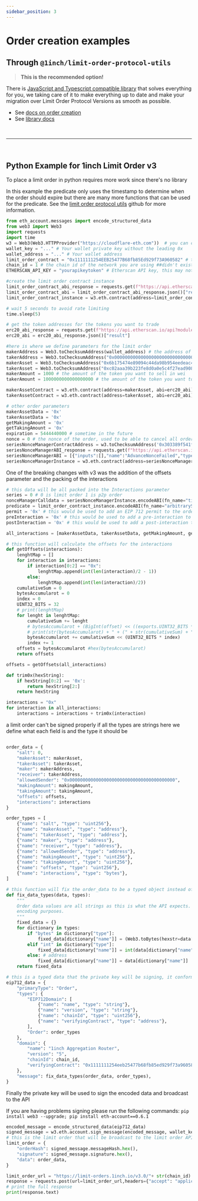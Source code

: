 ```yaml
---
sidebar_position: 3
---
```


# Order creation examples

## Through `@1inch/limit-order-protocol-utils`

> **This is the recommended option!**

There is [JavaScript and Typescript compatible library](./utils/about) that solves everything for you, we taking care of it to make everything up to date and make your migration over Limit Order Protocol Versions as smooth as possible.

- See [docs on order creation](./utils/guide/quick-start)
- See [library docs](./utils/about)

<br />

---

<br />

## Python Example for 1inch Limit Order v3

To place a limit order in python requires more work since there's no library

In this example the predicate only uses the timestamp to determine when the order should expire but there are many more functions that can be used for the predicate. See the [limit order protocol utils](https://github.com/1inch/limit-order-protocol-utils/) github for more information.

```python
from eth_account.messages import encode_structured_data
from web3 import Web3
import requests
import time
w3 = Web3(Web3.HTTPProvider("https://cloudflare-eth.com"))  # you can customize the RPC
wallet_key = "..." # Your wallet private key without the leading 0x
wallet_address = "..." # Your wallet address
limit_order_contract = "0x1111111254EEB25477B68fb85Ed929f73A960582" # the limit order contract (now the same as the 1inch v5 router)
chain_id = 1 # the chain id of the network you are using ##didn't exist in the previoius version
ETHERSCAN_API_KEY = "yourapikeytoken" # Etherscan API key, this may not be required or should be changed if the ABIs are changed to literals or a different blockchain API is used like api.bscscan.com or api.polygonscan.com

#create the limit order contract instance
limit_order_contract_abi_response = requests.get(f"https://api.etherscan.io/api?module=contract&action=getabi&address={limit_order_contract}&apikey={ETHERSCAN_API_KEY}")
limit_order_contract_abi = limit_order_contract_abi_response.json()["result"]
limit_order_contract_instance = w3.eth.contract(address=limit_order_contract, abi=limit_order_contract_abi)

# wait 5 seconds to avoid rate limiting
time.sleep(5)

# get the token addresses for the tokens you want to trade
erc20_abi_response = requests.get(f"https://api.etherscan.io/api?module=contract&action=getabi&address=0x6b175474e89094c44da98b954eedeac495271d0f&apikey={ETHERSCAN_API_KEY}")
erc20_abi = erc20_abi_response.json()["result"]

#here is where we define parameters for the limit order
makerAddress = Web3.toChecksumAddress(wallet_address) # the address of the wallet that will be the maker of the order
takerAddress = Web3.toChecksumAddress("0x0000000000000000000000000000000000000000") # the address of the taker, if it's address(0) then it's a public order
makerAsset = Web3.toChecksumAddress("0x6b175474e89094c44da98b954eedeac495271d0f") # the address of the token you want to sell
takerAsset = Web3.toChecksumAddress("0xc02aaa39b223fe8d0a0e5c4f27ead9083c756cc2") # the address of the token you want to buy
makerAmount = 1000 # the amount of the token you want to sell in wei
takerAmount = 1000000000000000000 # the amount of the token you want to buy in wei

makerAssetContract = w3.eth.contract(address=makerAsset, abi=erc20_abi)
takerAssetContract = w3.eth.contract(address=takerAsset, abi=erc20_abi)

# other order parameters
makerAssetData = '0x'
takerAssetData = '0x'
getMakingAmount = '0x'
getTakingAmount = '0x'
expiration = 5444440000 # sometime in the future
nonce = 0 # the nonce of the order, used to be able to cancel all orders that have the same nonce by increasing the addresses' nonce
seriesNonceManagerContractAddress = w3.toChecksumAddress('0x303389f541ff2d620e42832f180a08e767b28e10') # https://github.com/1inch/limit-order-protocol-utils/blob/fdbb559509eeb6e22e2697cccb22887d69617652/src/series-nonce-manager.const.ts
seriesNonceManagerABI_response = requests.get(f"https://api.etherscan.io/api?module=contract&action=getabi&address={seriesNonceManagerContractAddress}&apikey={ETHERSCAN_API_KEY}")
seriesNonceManagerABI = [{"inputs":[],"name":"AdvanceNonceFailed","type":"error"},{"anonymous":False,"inputs":[{"indexed":True,"internalType":"address","name":"maker","type":"address"},{"indexed":False,"internalType":"uint256","name":"series","type":"uint256"},{"indexed":False,"internalType":"uint256","name":"newNonce","type":"uint256"}],"name":"NonceIncreased","type":"event"},{"inputs":[{"internalType":"uint256","name":"series","type":"uint256"},{"internalType":"uint256","name":"amount","type":"uint256"}],"name":"advanceNonce","outputs":[],"stateMutability":"nonpayable","type":"function"},{"inputs":[{"internalType":"uint8","name":"series","type":"uint8"}],"name":"increaseNonce","outputs":[],"stateMutability":"nonpayable","type":"function"},{"inputs":[{"internalType":"uint256","name":"","type":"uint256"},{"internalType":"address","name":"","type":"address"}],"name":"nonce","outputs":[{"internalType":"uint256","name":"","type":"uint256"}],"stateMutability":"view","type":"function"},{"inputs":[{"internalType":"uint256","name":"series","type":"uint256"},{"internalType":"address","name":"makerAddress","type":"address"},{"internalType":"uint256","name":"makerNonce","type":"uint256"}],"name":"nonceEquals","outputs":[{"internalType":"bool","name":"","type":"bool"}],"stateMutability":"view","type":"function"},{"inputs":[{"internalType":"uint256","name":"time","type":"uint256"}],"name":"timestampBelow","outputs":[{"internalType":"bool","name":"","type":"bool"}],"stateMutability":"view","type":"function"},{"inputs":[{"internalType":"uint256","name":"timeNonceSeriesAccount","type":"uint256"}],"name":"timestampBelowAndNonceEquals","outputs":[{"internalType":"bool","name":"","type":"bool"}],"stateMutability":"view","type":"function"}]
seriesNonceManagerInstance = w3.eth.contract(address=seriesNonceManagerContractAddress, abi=seriesNonceManagerABI)
```

One of the breaking changes with v3 was the addition of the offsets parameter and the packing of the interactions

```python
# this data will be all packed into the Interactions parameter
series = 0 # 0 is limit order 1 is p2p order
nonceManagerCalldata = seriesNonceManagerInstance.encodeABI(fn_name="timestampBelow", args=[expiration])
predicate = limit_order_contract_instance.encodeABI(fn_name="arbitraryStaticCall", args=[seriesNonceManagerContractAddress, nonceManagerCalldata] )
permit = '0x' # this would be used to add an EIP 712 permit to the order
preInteraction = '0x' # this would be used to add a pre-interaction to the order
postInteraction = '0x' # this would be used to add a post-interaction to the order, for example unwrapping wETH to ETH

all_interactions = [makerAssetData, takerAssetData, getMakingAmount, getTakingAmount, predicate, permit, preInteraction, postInteraction]

# this function will calculate the offsets for the interactions
def getOffsets(interactions):
    lenghtMap = []
    for interaction in interactions:
        if interaction[0:2] == "0x":
            lenghtMap.append(int(len(interaction)/2 - 1))
        else:
            lenghtMap.append(int(len(interaction)/2))
    cumulativeSum = 0
    bytesAccumularot = 0
    index = 0
    UINT32_BITS = 32
    # print(lenghtMap)
    for lenght in lenghtMap:
        cumulativeSum += lenght
        # bytesAccumularot + (BigInt(offset) << ((exports.UINT32_BITS * BigInt(index))));
        # print(str(bytesAccumularot) + " + (" + str(cumulativeSum) + " << (" + str(UINT32_BITS) + " * " + str(index) + "))")
        bytesAccumularot += cumulativeSum << (UINT32_BITS * index)
        index += 1
    offsets = bytesAccumularot #hex(bytesAccumularot)
    return offsets

offsets = getOffsets(all_interactions)

def trim0x(hexString):
    if hexString[0:2] == '0x':
        return hexString[2:]
    return hexString

interactions = "0x"
for interaction in all_interactions:
    interactions = interactions + trim0x(interaction)
```

a limit order can't be signed properly if all the types are strings here we define what each field is and the type it should be

```python

order_data = {
    "salt": 0,
    "makerAsset": makerAsset,
    "takerAsset": takerAsset,
    "maker": makerAddress,
    "receiver": takerAddress,
    "allowedSender": "0x0000000000000000000000000000000000000000",
    "makingAmount": makingAmount,
    "takingAmount": takingAmount,
    "offsets": offsets,
    "interactions": interactions
}

order_types = [
    {"name": "salt", "type": "uint256"},
    {"name": "makerAsset", "type": "address"},
    {"name": "takerAsset", "type": "address"},
    {"name": "maker", "type": "address"},
    {"name": "receiver", "type": "address"},
    {"name": "allowedSender", "type": "address"},
    {"name": "makingAmount", "type": "uint256"},
    {"name": "takingAmount", "type": "uint256"},
    {"name": "offsets", "type": "uint256"},
    {"name": "interactions", "type": "bytes"},
]

# this function will fix the order_data to be a typed object instead of only strings
def fix_data_types(data, types):
    """
    Order data values are all strings as this is what the API expects. This function fixes their types for
    encoding purposes.
    """
    fixed_data = {}
    for dictionary in types:
        if "bytes" in dictionary["type"]:
            fixed_data[dictionary["name"]] = (Web3.toBytes(hexstr=data[dictionary["name"]]))
        elif "int" in dictionary["type"]:
            fixed_data[dictionary["name"]] = int(data[dictionary["name"]])
        else: # address
            fixed_data[dictionary["name"]] = data[dictionary["name"]]
    return fixed_data

# this is a typed data that the private key will be signing, it conforms to the EIP 712 standard
eip712_data = {
    "primaryType": "Order",
    "types": {
        "EIP712Domain": [
            {"name": "name", "type": "string"},
            {"name": "version", "type": "string"},
            {"name": "chainId", "type": "uint256"},
            {"name": "verifyingContract", "type": "address"},
        ],
        "Order": order_types
    },
    "domain": {
        "name": "1inch Aggregation Router",
        "version": "5",
        "chainId": chain_id,
        "verifyingContract": "0x1111111254eeb25477b68fb85ed929f73a960582",
    },
    "message": fix_data_types(order_data, order_types),
}
```

Finally the private key will be used to sign the encoded data and broadcast to the API

If you are having problems signing please run the following commands:
`pip install web3 --upgrade; pip install eth-account==0.6.1`

```python
encoded_message = encode_structured_data(eip712_data)
signed_message = w3.eth.account.sign_message(encoded_message, wallet_key)
# this is the limit order that will be broadcast to the limit order API
limit_order = {
    "orderHash": signed_message.messageHash.hex(),
    "signature": signed_message.signature.hex(),
    "data": order_data,
}

limit_order_url = "https://limit-orders.1inch.io/v3.0/"+ str(chain_id) +"/limit-order" # make sure to change the chain_id if you are not using ETH mainnet
response = requests.post(url=limit_order_url,headers={"accept": "application/json, text/plain, */*", "content-type": "application/json"}, json=limit_order)
# print the full response
print(response.text)
```
